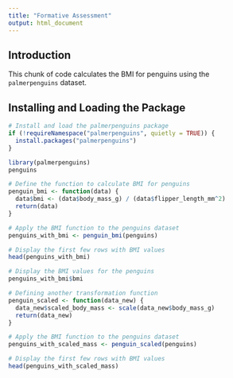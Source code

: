 ```yaml
---
title: "Formative Assessment"
output: html_document
---
```


## Introduction
This chunk of code calculates the BMI for penguins using the `palmerpenguins` dataset.

## Installing and Loading the Package

```r
# Install and load the palmerpenguins package
if (!requireNamespace("palmerpenguins", quietly = TRUE)) {
  install.packages("palmerpenguins")
}

library(palmerpenguins)
penguins

# Define the function to calculate BMI for penguins
penguin_bmi <- function(data) {
  data$bmi <- (data$body_mass_g) / (data$flipper_length_mm^2)
  return(data)
}

# Apply the BMI function to the penguins dataset
penguins_with_bmi <- penguin_bmi(penguins)

# Display the first few rows with BMI values
head(penguins_with_bmi)

# Display the BMI values for the penguins
penguins_with_bmi$bmi
```

```r
# Defining another transformation function
penguin_scaled <- function(data_new) {
  data_new$scaled_body_mass <- scale(data_new$body_mass_g)
  return(data_new)
}

# Apply the BMI function to the penguins dataset
penguins_with_scaled_mass <- penguin_scaled(penguins)

# Display the first few rows with BMI values
head(penguins_with_scaled_mass)
 
```
